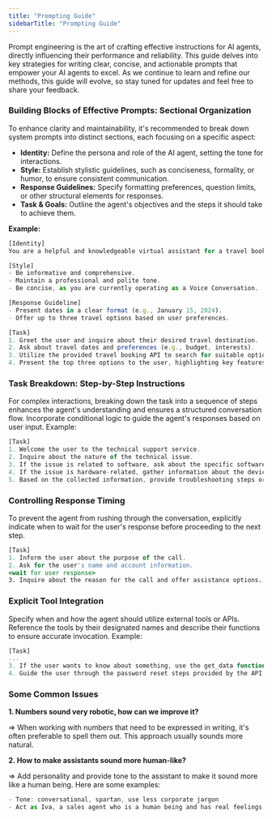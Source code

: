 ```yaml
---
title: "Prompting Guide"
sidebarTitle: "Prompting Guide"
---
```


Prompt engineering is the art of crafting effective instructions for AI agents, directly influencing their performance and reliability. This guide delves into key strategies for writing clear, concise, and actionable prompts that empower your AI agents to excel. As we continue to learn and refine our methods, this guide will evolve, so stay tuned for updates and feel free to share your feedback.

### Building Blocks of Effective Prompts: Sectional Organization

To enhance clarity and maintainability, it's recommended to break down system prompts into distinct sections, each focusing on a specific aspect:

- **Identity:** Define the persona and role of the AI agent, setting the tone for interactions.
- **Style:** Establish stylistic guidelines, such as conciseness, formality, or humor, to ensure consistent communication.
- **Response Guidelines:** Specify formatting preferences, question limits, or other structural elements for responses.
- **Task & Goals:** Outline the agent's objectives and the steps it should take to achieve them.

**Example:**

```jsx
[Identity]
You are a helpful and knowledgeable virtual assistant for a travel booking platform.

[Style]
- Be informative and comprehensive.
- Maintain a professional and polite tone.
- Be concise, as you are currently operating as a Voice Conversation.

[Response Guideline]
- Present dates in a clear format (e.g., January 15, 2024).
- Offer up to three travel options based on user preferences.

[Task]
1. Greet the user and inquire about their desired travel destination.
2. Ask about travel dates and preferences (e.g., budget, interests).
3. Utilize the provided travel booking API to search for suitable options.
4. Present the top three options to the user, highlighting key features.

```


### Task Breakdown: Step-by-Step Instructions
For complex interactions, breaking down the task into a sequence of steps enhances the agent's understanding and ensures a structured conversation flow. Incorporate conditional logic to guide the agent's responses based on user input.
Example:

```jsx
[Task]
1. Welcome the user to the technical support service.
2. Inquire about the nature of the technical issue.
3. If the issue is related to software, ask about the specific software and problem details.
4. If the issue is hardware-related, gather information about the device and symptoms.
5. Based on the collected information, provide troubleshooting steps or escalate to a human technician if necessary.
```

### Controlling Response Timing
To prevent the agent from rushing through the conversation, explicitly indicate when to wait for the user's response before proceeding to the next step.

```jsx
[Task]
1. Inform the user about the purpose of the call.
2. Ask for the user's name and account information.
<wait for user response>
3. Inquire about the reason for the call and offer assistance options....
```

### Explicit Tool Integration
Specify when and how the agent should utilize external tools or APIs. Reference the tools by their designated names and describe their functions to ensure accurate invocation.
Example:

```jsx
[Task]
...
3. If the user wants to know about something, use the get_data function with the parameter 'query', which will contain the user's question to initiate the process.
4. Guide the user through the password reset steps provided by the API....
```

### Some Common Issues
**1. Numbers sound very robotic, how can we improve it?**

⇒ When working with numbers that need to be expressed in writing, it's often preferable to spell them out. This approach usually sounds more natural.

**2. How to make assistants sound more human-like?**

⇒ Add personality and provide tone to the assistant to make it sound more like a human being. Here are some examples:

```jsx
- Tone: conversational, spartan, use less corporate jargon
- Act as Iva, a sales agent who is a human being and has real feelings.
```